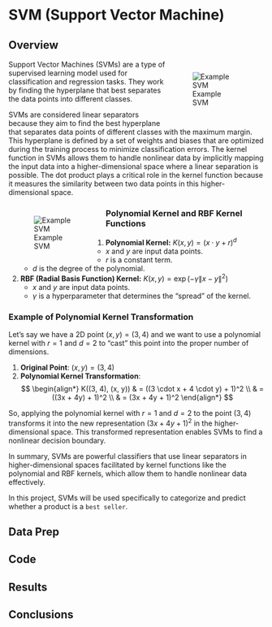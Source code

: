 # SVM (Support Vector Machine)

## Overview

::: {style="width:100%;"}
::: {style="float:right; width:34%; padding:2%"}
![Example SVM](../images/svm_1.png)
:::
:::

Support Vector Machines (SVMs) are a type of supervised learning model used for classification and regression tasks. They work by finding the hyperplane that best separates the data points into different classes.

SVMs are considered linear separators because they aim to find the best hyperplane that separates data points of different classes with the maximum margin. This hyperplane is defined by a set of weights and biases that are optimized during the training process to minimize classification errors. The kernel function in SVMs allows them to handle nonlinear data by implicitly mapping the input data into a higher-dimensional space where a linear separation is possible. The dot product plays a critical role in the kernel function because it measures the similarity between two data points in this higher-dimensional space.

::: {style="width:100%;"}
::: {style="float:left; width:34%; padding:2%"}
![Example SVM](../images/svm_2.png)
:::
:::

### Polynomial Kernel and RBF Kernel Functions

1. **Polynomial Kernel:** $K(x, y) = (x \cdot y + r)^d$
   - $x$ and $y$ are input data points.
   - $r$ is a constant term.
   - $d$ is the degree of the polynomial.

2. **RBF (Radial Basis Function) Kernel:** $K(x, y) = \exp(-\gamma \| x - y \|^2)$
   - $x$ and $y$ are input data points.
   - $\gamma$ is a hyperparameter that determines the "spread" of the kernel.

### Example of Polynomial Kernel Transformation

Let's say we have a 2D point $(x, y) = (3, 4)$ and we want to use a polynomial kernel with $r = 1$ and $d = 2$ to "cast" this point into the proper number of dimensions.

1. **Original Point**: $(x, y) = (3, 4)$
2. **Polynomial Kernel Transformation**:
   $$
   \begin{align*}
   K((3, 4), (x, y)) & = ((3 \cdot x + 4 \cdot y) + 1)^2 \\
   & = ((3x + 4y) + 1)^2 \\
   & = (3x + 4y + 1)^2
   \end{align*}
   $$

So, applying the polynomial kernel with $r = 1$ and $d = 2$ to the point $(3, 4)$ transforms it into the new representation $(3x + 4y + 1)^2$ in the higher-dimensional space. This transformed representation enables SVMs to find a nonlinear decision boundary.

In summary, SVMs are powerful classifiers that use linear separators in higher-dimensional spaces facilitated by kernel functions like the polynomial and RBF kernels, which allow them to handle nonlinear data effectively.

In this project, SVMs will be used specifically to categorize and predict whether a product is a `best seller`.

## Data Prep


## Code


## Results


## Conclusions


